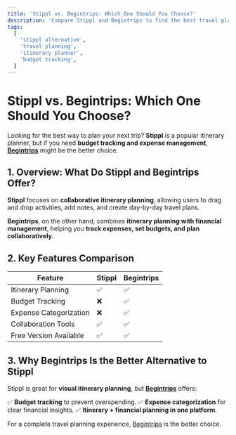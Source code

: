 ```yaml
---
title: 'Stippl vs. Begintrips: Which One Should You Choose?'
description: 'Compare Stippl and Begintrips to find the best travel planner. See how budgeting, itinerary planning, and expense tracking make Begintrips a better alternative.'
tags:
  [
    'stippl alternative',
    'travel planning',
    'itinerary planner',
    'budget tracking',
  ]
---
```



# **Stippl vs. Begintrips: Which One Should You Choose?**

Looking for the best way to plan your next trip? **Stippl** is a popular itinerary planner, but if you need **budget tracking and expense management**, **[Begintrips](https://www.begintrips.com)** might be the better choice.

## **1. Overview: What Do Stippl and Begintrips Offer?**

**Stippl** focuses on **collaborative itinerary planning**, allowing users to drag and drop activities, add notes, and create day-by-day travel plans.

**Begintrips**, on the other hand, combines **itinerary planning with financial management**, helping you **track expenses, set budgets, and plan collaboratively**.

## **2. Key Features Comparison**

| Feature                | **Stippl** | **Begintrips** |
| ---------------------- | ---------- | -------------- |
| Itinerary Planning     | ✅         | ✅             |
| Budget Tracking        | ❌         | ✅             |
| Expense Categorization | ❌         | ✅             |
| Collaboration Tools    | ✅         | ✅             |
| Free Version Available | ✅         | ✅             |

## **3. Why Begintrips Is the Better Alternative to Stippl**

Stippl is great for **visual itinerary planning**, but **[Begintrips](https://www.begintrips.com)** offers:

✅ **Budget tracking** to prevent overspending.
✅ **Expense categorization** for clear financial insights.
✅ **Itinerary + financial planning in one platform**.

For a complete travel planning experience, [Begintrips](https://www.begintrips.com) is the better choice.

<CallToAction />
